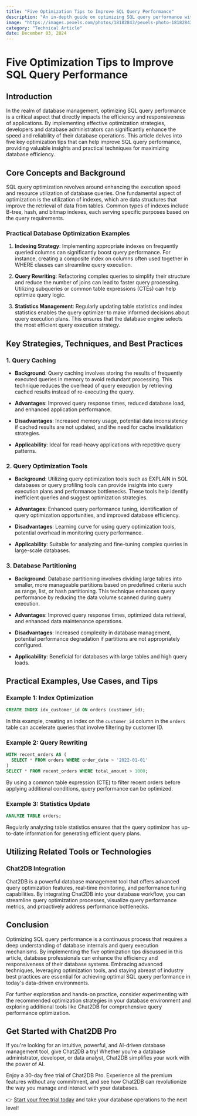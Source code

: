 ```yaml
---
title: "Five Optimization Tips to Improve SQL Query Performance"
description: "An in-depth guide on optimizing SQL query performance with five key tips."
image: "https://images.pexels.com/photos/18182843/pexels-photo-18182843.jpeg?auto=compress&cs=tinysrgb&dpr=1&w=500"
category: "Technical Article"
date: December 03, 2024
---
```


# Five Optimization Tips to Improve SQL Query Performance

## Introduction

In the realm of database management, optimizing SQL query performance is a critical aspect that directly impacts the efficiency and responsiveness of applications. By implementing effective optimization strategies, developers and database administrators can significantly enhance the speed and reliability of their database operations. This article delves into five key optimization tips that can help improve SQL query performance, providing valuable insights and practical techniques for maximizing database efficiency.

## Core Concepts and Background

SQL query optimization revolves around enhancing the execution speed and resource utilization of database queries. One fundamental aspect of optimization is the utilization of indexes, which are data structures that improve the retrieval of data from tables. Common types of indexes include B-tree, hash, and bitmap indexes, each serving specific purposes based on the query requirements.

### Practical Database Optimization Examples

1. **Indexing Strategy**: Implementing appropriate indexes on frequently queried columns can significantly boost query performance. For instance, creating a composite index on columns often used together in WHERE clauses can streamline query execution.

2. **Query Rewriting**: Refactoring complex queries to simplify their structure and reduce the number of joins can lead to faster query processing. Utilizing subqueries or common table expressions (CTEs) can help optimize query logic.

3. **Statistics Management**: Regularly updating table statistics and index statistics enables the query optimizer to make informed decisions about query execution plans. This ensures that the database engine selects the most efficient query execution strategy.

## Key Strategies, Techniques, and Best Practices

### 1. Query Caching

- **Background**: Query caching involves storing the results of frequently executed queries in memory to avoid redundant processing. This technique reduces the overhead of query execution by retrieving cached results instead of re-executing the query.

- **Advantages**: Improved query response times, reduced database load, and enhanced application performance.

- **Disadvantages**: Increased memory usage, potential data inconsistency if cached results are not updated, and the need for cache invalidation strategies.

- **Applicability**: Ideal for read-heavy applications with repetitive query patterns.

### 2. Query Optimization Tools

- **Background**: Utilizing query optimization tools such as EXPLAIN in SQL databases or query profiling tools can provide insights into query execution plans and performance bottlenecks. These tools help identify inefficient queries and suggest optimization strategies.

- **Advantages**: Enhanced query performance tuning, identification of query optimization opportunities, and improved database efficiency.

- **Disadvantages**: Learning curve for using query optimization tools, potential overhead in monitoring query performance.

- **Applicability**: Suitable for analyzing and fine-tuning complex queries in large-scale databases.

### 3. Database Partitioning

- **Background**: Database partitioning involves dividing large tables into smaller, more manageable partitions based on predefined criteria such as range, list, or hash partitioning. This technique enhances query performance by reducing the data volume scanned during query execution.

- **Advantages**: Improved query response times, optimized data retrieval, and enhanced data maintenance operations.

- **Disadvantages**: Increased complexity in database management, potential performance degradation if partitions are not appropriately configured.

- **Applicability**: Beneficial for databases with large tables and high query loads.

## Practical Examples, Use Cases, and Tips

### Example 1: Index Optimization

```sql
CREATE INDEX idx_customer_id ON orders (customer_id);
```

In this example, creating an index on the `customer_id` column in the `orders` table can accelerate queries that involve filtering by customer ID.

### Example 2: Query Rewriting

```sql
WITH recent_orders AS (
  SELECT * FROM orders WHERE order_date > '2022-01-01'
)
SELECT * FROM recent_orders WHERE total_amount > 1000;
```

By using a common table expression (CTE) to filter recent orders before applying additional conditions, query performance can be optimized.

### Example 3: Statistics Update

```sql
ANALYZE TABLE orders;
```

Regularly analyzing table statistics ensures that the query optimizer has up-to-date information for generating efficient query plans.

## Utilizing Related Tools or Technologies

### Chat2DB Integration

Chat2DB is a powerful database management tool that offers advanced query optimization features, real-time monitoring, and performance tuning capabilities. By integrating Chat2DB into your database workflow, you can streamline query optimization processes, visualize query performance metrics, and proactively address performance bottlenecks.

## Conclusion

Optimizing SQL query performance is a continuous process that requires a deep understanding of database internals and query execution mechanisms. By implementing the five optimization tips discussed in this article, database professionals can enhance the efficiency and responsiveness of their database systems. Embracing advanced techniques, leveraging optimization tools, and staying abreast of industry best practices are essential for achieving optimal SQL query performance in today's data-driven environments.

For further exploration and hands-on practice, consider experimenting with the recommended optimization strategies in your database environment and exploring additional tools like Chat2DB for comprehensive query performance optimization.


## Get Started with Chat2DB Pro

If you're looking for an intuitive, powerful, and AI-driven database management tool, give Chat2DB a try! Whether you're a database administrator, developer, or data analyst, Chat2DB simplifies your work with the power of AI.

Enjoy a 30-day free trial of Chat2DB Pro. Experience all the premium features without any commitment, and see how Chat2DB can revolutionize the way you manage and interact with your databases.

👉 [Start your free trial today](https://chat2db.ai/pricing) and take your database operations to the next level!
